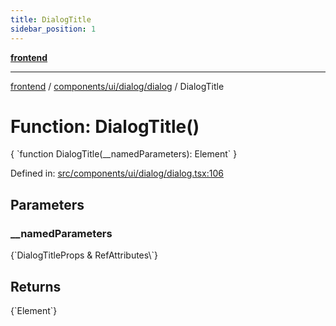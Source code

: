 ```yaml
---
title: DialogTitle
sidebar_position: 1
---
```



[**frontend**](../../../../..)

***

[frontend](../../../../..) / [components/ui/dialog/dialog](..) / DialogTitle

# Function: DialogTitle()

<CodeBlock language="ts">
{ `function DialogTitle(__namedParameters): Element` }
</CodeBlock>

Defined in: [src/components/ui/dialog/dialog.tsx:106](https://github.com/svsticky/CommitteeClash/blob/8a31d8fc8422df670b3b4cb3b5fd558ecdeabb90/frontend/src/components/ui/dialog/dialog.tsx#L106)

## Parameters

### \_\_namedParameters
<CodeBlock language="ts">
{`DialogTitleProps & RefAttributes\<HTMLHeadingElement\>`}
</CodeBlock>

## Returns
<CodeBlock language="ts">
{`Element`}
</CodeBlock>